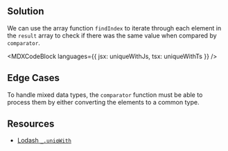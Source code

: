 

## Solution

We can use the array function `findIndex` to iterate through each element in the `result` array to check if there was the same value when compared by `comparator`.

<MDXCodeBlock languages={{ jsx: uniqueWithJs, tsx: uniqueWithTs }} />

## Edge Cases

To handle mixed data types, the `comparator` function must be able to process them by either converting the elements to a common type.

## Resources

- [Lodash `_.uniqWith`](https://lodash.com/docs/4.17.15#uniqWith)
